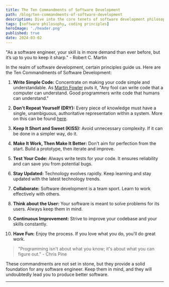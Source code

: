 ```yaml
---
title: The Ten Commandments of Software Development
path: /blog/ten-commandments-of-software-development
description: Dive into the core tenets of software development philosophy. Learn the principles that guide world-class software engineers.
tags: [software philosophy, coding principles]
heroImage: './header.png'
published: true
date: 2024-03-02
---
```


"As a software engineer, your skill is in more demand than ever before, but it’s up to you to keep it sharp." - Robert C. Martin

In the realm of software development, certain principles guide us. Here are the Ten Commandments of Software Development:

1. **Write Simple Code:** Concentrate on making your code simple and understandable. As [Martin Fowler](https://refactoring.com/) puts it, "Any fool can write code that a computer can understand. Good programmers write code that humans can understand."

2. **Don't Repeat Yourself (DRY):** Every piece of knowledge must have a single, unambiguous, authoritative representation within a system. More on this can be found [here](https://en.wikipedia.org/wiki/Don%27t_repeat_yourself).

3. **Keep It Short and Sweet (KISS):** Avoid unnecessary complexity. If it can be done in a simpler way, do it.

4. **Make It Work, Then Make It Better:** Don't aim for perfection from the start. Build a prototype, then iterate and improve.

5. **Test Your Code:** Always write tests for your code. It ensures reliability and can save you from potential bugs.

6. **Stay Updated:** Technology evolves rapidly. Keep learning and stay updated with the latest technology trends.

7. **Collaborate:** Software development is a team sport. Learn to work effectively with others.

8. **Think about the User:** Your software is meant to solve problems for its users. Always keep them in mind.

9. **Continuous Improvement:** Strive to improve your codebase and your skills constantly.

10. **Have Fun:** Enjoy the process. If you love what you do, you'll do great work.

> "Programming isn't about what you know; it's about what you can figure out." - Chris Pine

These commandments are not set in stone, but they provide a solid foundation for any software engineer. Keep them in mind, and they will undoubtedly lead you to produce better software.

---
